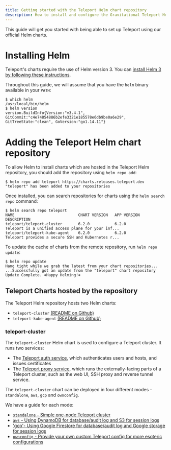 ```yaml
---
title: Getting started with the Teleport Helm chart repository
description: How to install and configure the Gravitational Teleport Helm chart repository
---
```


This guide will get you started with being able to set up Teleport using our official Helm charts.

# Installing Helm

Teleport's charts require the use of Helm version 3. You can [install Helm 3 by following these instructions](https://helm.sh/docs/intro/install/).

Throughout this guide, we will assume that you have the `helm` binary available in your `PATH`:

```shell
$ which helm
/usr/local/bin/helm
$ helm version
version.BuildInfo{Version:"v3.4.1", GitCommit:"c4e74854886b2efe3321e185578e6db9be0a6e29", GitTreeState:"clean", GoVersion:"go1.14.11"}
```

# Adding the Teleport Helm chart repository

To allow Helm to install charts which are hosted in the Teleport Helm repository, you should add the repository using `helm repo add`:

```shell
$ helm repo add teleport https://charts.releases.teleport.dev
"teleport" has been added to your repositories
```

Once installed, you can search repositories for charts using the `helm search repo` command:

```shell
$ helm search repo teleport
NAME                            CHART VERSION   APP VERSION     DESCRIPTION
teleport/teleport-cluster       6.2.0           6.2.0           Teleport is a unified access plane for your inf...
teleport/teleport-kube-agent    6.2.0           6.2.0           Teleport provides a secure SSH and Kubernetes r...
```

To update the cache of charts from the remote repository, run `helm repo update`:

```shell
$ helm repo update
Hang tight while we grab the latest from your chart repositories...
...Successfully got an update from the "teleport" chart repository
Update Complete. ⎈Happy Helming!⎈
```

## Teleport Charts hosted by the repository

The Teleport Helm repository hosts two Helm charts:

- `teleport-cluster` [(README on Github)](https://github.com/gravitational/teleport/tree/master/examples/chart/teleport-cluster)
- `teleport-kube-agent` [(README on Github)](https://github.com/gravitational/teleport/tree/master/examples/chart/teleport-kube-agent)

### teleport-cluster

The `teleport-cluster` Helm chart is used to configure a Teleport cluster. It runs two services:

- The [Teleport auth service](./architecture/authentication), which authenticates users and hosts, and issues certificates
- The [Teleport proxy service](./architecture/proxy), which runs the externally-facing parts of a Teleport cluster, such as the web UI, SSH proxy and reverse tunnel service.

The `teleport-cluster` chart can be deployed in four different modes - `standalone`, `aws`, `gcp` and `ownconfig`.

We have a guide for each mode:

- [`standalone` - Simple one-node Teleport cluster](./helm/guides/standalone)
- [`aws` - Using DynamoDB for database/audit log and S3 for session logs](./helm/guides/aws)
- ['gcp'- Using Google Firestore for database/audit log and Google storage for session logs](./helm/guides/gcp)
- [`ownconfig` - Provide your own custom Teleport config for more esoteric configurations](./helm/guides/ownconfig)
